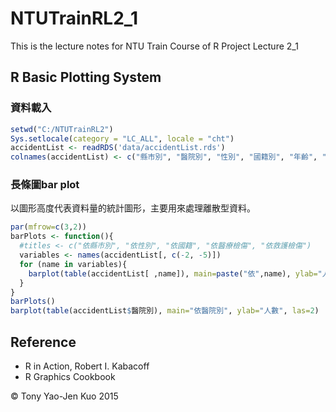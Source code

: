 # NTUTrainRL2_1
This is the lecture notes for NTU Train Course of R Project Lecture 2_1

## R Basic Plotting System

### 資料載入

```r
setwd("C:/NTUTrainRL2")
Sys.setlocale(category = "LC_ALL", locale = "cht")
accidentList <- readRDS('data/accidentList.rds')
colnames(accidentList) <- c("縣市別", "醫院別", "性別", "國籍別", "年齡", "醫療檢傷", "救護檢傷")
```

### 長條圖bar plot

以圖形高度代表資料量的統計圖形，主要用來處理離散型資料。

```r
par(mfrow=c(3,2))
barPlots <- function(){
  #titles <- c("依縣市別", "依性別", "依國籍", "依醫療檢傷", "依救護檢傷")
  variables <- names(accidentList[, c(-2, -5)])
  for (name in variables){
    barplot(table(accidentList[ ,name]), main=paste("依",name), ylab="人數")
  }
}
barPlots()
barplot(table(accidentList$醫院別), main="依醫院別", ylab="人數", las=2)
```

## Reference
* R in Action, Robert I. Kabacoff
* R Graphics Cookbook

&copy; Tony Yao-Jen Kuo 2015
